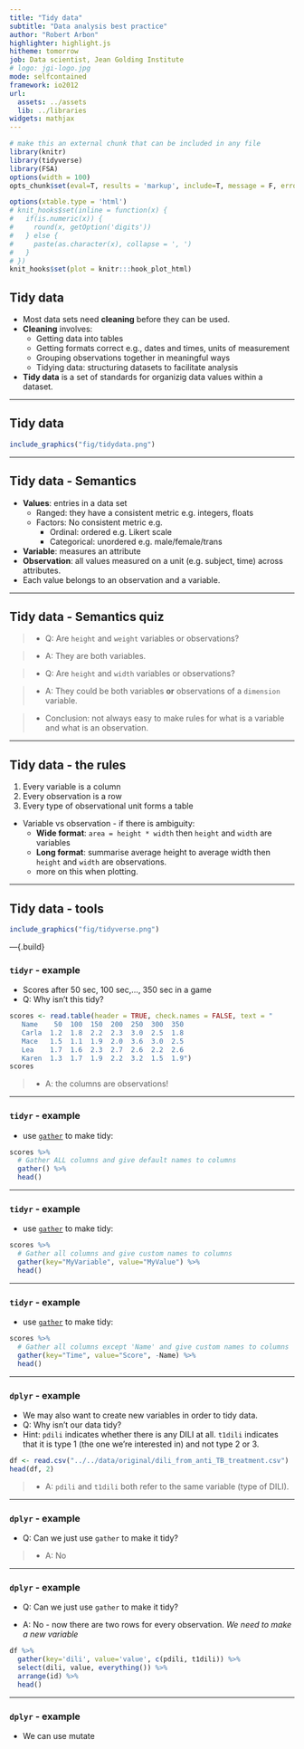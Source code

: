 ```yaml
---
title: "Tidy data"
subtitle: "Data analysis best practice"
author: "Robert Arbon"
highlighter: highlight.js
hitheme: tomorrow
job: Data scientist, Jean Golding Institute
# logo: jgi-logo.jpg
mode: selfcontained
framework: io2012
url:
  assets: ../assets
  lib: ../libraries
widgets: mathjax
---
```


```r
# make this an external chunk that can be included in any file
library(knitr)
library(tidyverse)
library(FSA)
options(width = 100)
opts_chunk$set(eval=T, results = 'markup', include=T, message = F, error = F, warning = F, comment = NA, fig.align = 'center', dpi = 100, tidy = F, cache.path = '.cache/', fig.path = 'fig/')

options(xtable.type = 'html')
# knit_hooks$set(inline = function(x) {
#   if(is.numeric(x)) {
#     round(x, getOption('digits'))
#   } else {
#     paste(as.character(x), collapse = ', ')
#   }
# })
knit_hooks$set(plot = knitr:::hook_plot_html)
```


## Tidy data

* Most data sets need **cleaning** before they can be used. 
* **Cleaning** involves:
  * Getting data into tables
  * Getting formats correct e.g., dates and times, units of measurement
  * Grouping observations together in meaningful ways
  * Tidying data: structuring datasets to facilitate analysis
* **Tidy data** is a set of standards for organizig data values within a dataset.

---

## Tidy data
```r
include_graphics("fig/tidydata.png")
```


---

## Tidy data  - Semantics

* **Values**: entries in a data set
  * Ranged: they have a consistent metric e.g. integers, floats
  * Factors: No consistent metric e.g.
    * Ordinal: ordered e.g. Likert scale
    * Categorical: unordered e.g. male/female/trans
* **Variable**: measures an attribute
* **Observation**: all values measured on a unit (e.g. subject, time) across attributes. 
* Each value belongs to an observation and a variable. 


---

## Tidy data - Semantics quiz

> - Q: Are `height` and `weight` variables or observations?

> - A: They are both variables. 

> - Q: Are `height` and `width` variables or observations?

> - A: They could be both variables **or** observations of a `dimension` variable. 

> - Conclusion: not always easy to make rules for what is a variable and what is an observation. 

---

## Tidy data - the rules

1. Every variable is a column
2. Every observation is a row
3. Every type of observational unit forms a table

* Variable vs observation - if there is ambiguity: 
  * **Wide format**: `area = height * width` then `height` and `width` are variables
  * **Long format**: summarise average height to average width then `height` and `width` are observations. 
  * more on this when plotting. 

--- 

## Tidy data - tools

```r
include_graphics("fig/tidyverse.png")
```

---{.build}

### `tidyr` - example

* Scores after 50 sec, 100 sec,..., 350 sec in a game
* Q: Why isn't this tidy?

```r
scores <- read.table(header = TRUE, check.names = FALSE, text = "
   Name    50  100  150  200  250  300  350
   Carla  1.2  1.8  2.2  2.3  3.0  2.5  1.8
   Mace   1.5  1.1  1.9  2.0  3.6  3.0  2.5
   Lea    1.7  1.6  2.3  2.7  2.6  2.2  2.6
   Karen  1.3  1.7  1.9  2.2  3.2  1.5  1.9")
scores
```

> - A: the columns are observations!

---

### `tidyr` - example

* use [`gather`](https://tidyr.tidyverse.org/reference/gather.html) to make tidy:

```r
scores %>%
  # Gather ALL columns and give default names to columns
  gather() %>%
  head()
```

---

### `tidyr` - example

* use [`gather`](https://tidyr.tidyverse.org/reference/gather.html) to make tidy:

```r
scores %>%
  # Gather all columns and give custom names to columns
  gather(key="MyVariable", value="MyValue") %>%
  head()
```

---

### `tidyr` - example

* use [`gather`](https://tidyr.tidyverse.org/reference/gather.html) to make tidy:

```r
scores %>%
  # Gather all columns except 'Name' and give custom names to columns
  gather(key="Time", value="Score", -Name) %>%
  head()
```

--- 

### `dplyr` - example

* We may also want to create new variables in order to tidy data. 
* Q: Why isn't our data tidy? 
* Hint: `pdili` indicates whether there is any DILI at all. `t1dili` indicates that it is type 1 (the one we're interested in) and not type 2 or 3. 

```r
df <- read.csv("../../data/original/dili_from_anti_TB_treatment.csv")
head(df, 2)
```

> - A: `pdili` and `t1dili` both refer to the same variable (type of DILI). 

---

### `dplyr` - example

* Q: Can we just use `gather` to make it tidy?

> - A: No

---

### `dplyr` - example

* Q: Can we just use `gather` to make it tidy?

* A: No - now there are two rows for every observation. *We need to make a new variable*

```r
df %>% 
  gather(key='dili', value='value', c(pdili, t1dili)) %>%
  select(dili, value, everything()) %>%
  arrange(id) %>%
  head()
```

---

### `dplyr` - example

* We can use mutate
